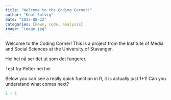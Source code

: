 ```yaml
---
title: "Welcome to the Coding Corner!"
author: "Knut Solvig"
date: "2023-08-22"
categories: [news, code, analysis]
image: "image.jpg"
---
```


Welcome to the Coding Corner! This is a project from the Institute of Media and Social Sciences at the University of Stavanger.

Hei hei nå ser det ut som det fungerer.

Test fra Petter hei hei

Below you can see a really quick function in R, it is actually just 1+1! Can you understand what comes next?

```r
1 + 1
```
